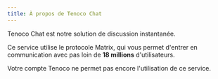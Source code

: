 ```yaml
---
title: À propos de Tenoco Chat
---
```


Tenoco Chat est notre solution de discussion instantanée.

Ce service utilise le protocole Matrix, qui vous permet d'entrer en communication avec pas loin de **18 millions** d'utilisateurs.

Votre compte Tenoco ne permet pas encore l'utilisation de ce service.
